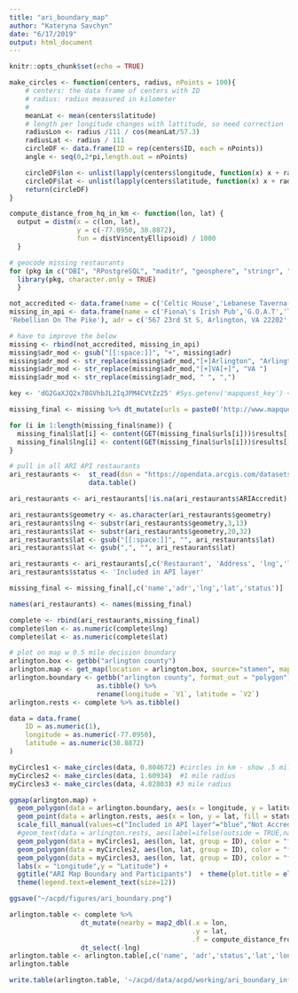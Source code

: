 ```yaml
---
title: "ari_boundary_map"
author: "Kateryna Savchyn"
date: "6/17/2019"
output: html_document
---
```


```r
knitr::opts_chunk$set(echo = TRUE)
```

```r
make_circles <- function(centers, radius, nPoints = 100){
    # centers: the data frame of centers with ID
    # radius: radius measured in kilometer
    #
    meanLat <- mean(centers$latitude)
    # length per longitude changes with lattitude, so need correction
    radiusLon <- radius /111 / cos(meanLat/57.3) 
    radiusLat <- radius / 111
    circleDF <- data.frame(ID = rep(centers$ID, each = nPoints))
    angle <- seq(0,2*pi,length.out = nPoints)

    circleDF$lon <- unlist(lapply(centers$longitude, function(x) x + radiusLon * cos(angle)))
    circleDF$lat <- unlist(lapply(centers$latitude, function(x) x + radiusLat * sin(angle)))
    return(circleDF)
}

compute_distance_from_hq_in_km <- function(lon, lat) {
  output = distm(x = c(lon, lat),
                 y = c(-77.0950, 38.8872),
                 fun = distVincentyEllipsoid) / 1000
  }
```


```r
# geocode missing restaurants
for (pkg in c("DBI", "RPostgreSQL", "maditr", "geosphere", "stringr", "httr", "dplyr", "sf", "ggmap", "tidyverse",  "osmdata", "ggplot2", "sf")) {
  library(pkg, character.only = TRUE)
  }

not_accredited <- data.frame(name = c('Celtic House','Lebanese Taverna-Pentagon Row','Lebanese Taverna-Westover'), adr = c('2500 Columbia Pike, Arlington, VA 22204', '1101 S Joyce St, Arlington, VA 22202', '5900 Washington Blvd, Arlington, VA 22205'), status='Not Accredited in API layer') 
missing_in_api <- data.frame(name = c('Fiona\'s Irish Pub','G.O.A.T','The Local Oyster', 'Punch Bowl Social',
'Rebellion On The Pike'), adr = c('567 23rd St S, Arlington, VA 22202', '3028 Wilson Blvd, Arlington, VA 22201', '4238 Wilson Blvd, Arlington, VA 22203', '4238 Wilson Blvd Ste. 1180, Arlington, VA 22203', '2900 Columbia Pike, Arlington, VA 22204'), status = "Not present in API layer")

# have to improve the below 
missing <- rbind(not_accredited, missing_in_api)
missing$adr_mod <- gsub("[[:space:]]", "+", missing$adr) 
missing$adr_mod <- str_replace(missing$adr_mod,"[+]Arlington", "Arlington")
missing$adr_mod <- str_replace(missing$adr_mod,"[+]VA[+]", "VA ")
missing$adr_mod <- str_replace(missing$adr_mod, " ", ",")

key <- 'dG2GaXJQ2x78GVhbJL2IqJPM4CVtZz25' #Sys.getenv('mapquest_key') <- not working

missing_final <- missing %>% dt_mutate(urls = paste0('http://www.mapquestapi.com/geocoding/v1/address?key=dG2GaXJQ2x78GVhbJL2IqJPM4CVtZz25&location=',adr_mod))

for (i in 1:length(missing_final$name)) {
  missing_final$lat[i] <- content(GET(missing_final$urls[i]))$results[[1]]$locations[[1]]$displayLatLng$lat
  missing_final$lng[i] <- content(GET(missing_final$urls[i]))$results[[1]]$locations[[1]]$displayLatLng$lng
}

```

```r
# pull in all ARI API restaurants
ari_restaurants <-  st_read(dsn = "https://opendata.arcgis.com/datasets/2dc91350ea6f4bffb65ece8730b7fcca_0.geojson") %>%
                    data.table()

ari_restaurants <- ari_restaurants[!is.na(ari_restaurants$ARIAccredit),]

ari_restaurants$geometry <- as.character(ari_restaurants$geometry)
ari_restaurants$lng <- substr(ari_restaurants$geometry,3,13)
ari_restaurants$lat <- substr(ari_restaurants$geometry,20,32)
ari_restaurants$lat <- gsub("[[:space:]]", "", ari_restaurants$lat) 
ari_restaurants$lat <- gsub(",", "", ari_restaurants$lat) 
```

```r
ari_restaurants <- ari_restaurants[,c('Restaurant', 'Address', 'lng','lat')]
ari_restaurants$status <- 'Included in API layer'

missing_final <- missing_final[,c('name','adr','lng','lat','status')]

names(ari_restaurants) <- names(missing_final)

complete <- rbind(ari_restaurants,missing_final)
complete$lon <- as.numeric(complete$lng)
complete$lat <- as.numeric(complete$lat)
```

```r
# plot on map w 0.5 mile decision boundary
arlington.box <- getbb("arlington county")
arlington.map <- get_map(location = arlington.box, source="stamen", maptype="watercolor", crop = TRUE)
arlington.boundary <- getbb("arlington county", format_out = "polygon") %>%
                      as.tibble() %>%
                      rename(longitude = `V1`, latitude = `V2`)
arlington.rests <- complete %>% as.tibble()

```

```r
data = data.frame(
    ID = as.numeric(1),
    longitude = as.numeric(-77.0950),
    latitude = as.numeric(38.8872)
)

myCircles1 <- make_circles(data, 0.804672) #circles in km - show .5 mile boundary from last year
myCircles2 <- make_circles(data, 1.60934)  #1 mile radius 
myCircles3 <- make_circles(data, 4.82803) #3 mile radius

ggmap(arlington.map) +
  geom_polygon(data = arlington.boundary, aes(x = longitude, y = latitude), colour = "black", size = 1, alpha = 0.1) + 
  geom_point(data = arlington.rests, aes(x = lon, y = lat, fill = status), size = 3, pch = 21)  +
  scale_fill_manual(values=c("Included in API layer"="blue","Not Accredited in API layer"="pink", "Not present in API layer" = "orange")) +
  #geom_text(data = arlington.rests, aes(label=ifelse(outside = TRUE,name),size = 3, hjust=0, vjust=0) +
  geom_polygon(data = myCircles1, aes(lon, lat, group = ID), color = "firebrick1", size = 1.5, alpha = 0) +
  geom_polygon(data = myCircles2, aes(lon, lat, group = ID), color = "firebrick3", size = 1, alpha = 0) + 
  geom_polygon(data = myCircles3, aes(lon, lat, group = ID), color = "firebrick4", size = 1, alpha = 0) +
  labs(x = "Longitude",y = "Latitude") + 
  ggtitle("ARI Map Boundary and Participants")  + theme(plot.title = element_text(hjust = 0.5)) +
  theme(legend.text=element_text(size=12))

ggsave("~/acpd/figures/ari_boundary.png")
```

```r
arlington.table <- complete %>% 
                  dt_mutate(nearby = map2_dbl(.x = lon,
                                              .y = lat,
                                              .f = compute_distance_from_hq_in_km) <= 0.804672) %>%
                  dt_select(-lng)
arlington.table <- arlington.table[,c('name', 'adr','status','lat','lon','nearby')]
arlington.table

write.table(arlington.table, '~/acpd/data/acpd/working/ari_boundary_info.csv', sep = ';')
```



